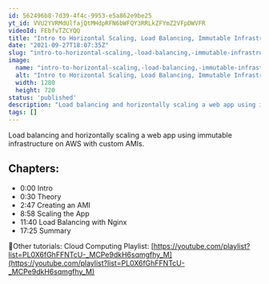 ```yaml
---
id: 562496b8-7d39-4f4c-9953-e5a862e9be25
yt_id: VVU2YVRMdUlfajQtMHdpRFN6bWFQY3RRLkZFYmZ2VFpDWVFR
videoId: FEbfvTZCYQQ
title: "Intro to Horizontal Scaling, Load Balancing, Immutable Infrastructure with AWS"
date: "2021-09-27T18:07:35Z"
slug: "intro-to-horizontal-scaling,-load-balancing,-immutable-infrastructure-with-aws"
image: 
  name: "intro-to-horizontal-scaling,-load-balancing,-immutable-infrastructure-with-aws.jpg"
  alt: "Intro to Horizontal Scaling, Load Balancing, Immutable Infrastructure with AWS"
  width: 1280
  height: 720
status: 'published'
description: "Load balancing and horizontally scaling a web app using immutable infrastructure on AWS with custom AMIs."
tags: []
---
```


Load balancing and horizontally scaling a web app using immutable infrastructure on AWS with custom AMIs.

## Chapters:

* 0:00​ Intro
* 0:30 Theory
* 2:47 Creating an AMI
* 8:58 Scaling the App
* 11:40 Load Balancing with Nginx
* 17:25 Summary

🔗Other tutorials:
Cloud Computing Playlist: [https://youtube.com/playlist?list=PL0X6fGhFFNTcU-_MCPe9dkH6sqmgfhy_M](https://youtube.com/playlist?list=PL0X6fGhFFNTcU-_MCPe9dkH6sqmgfhy_M)



